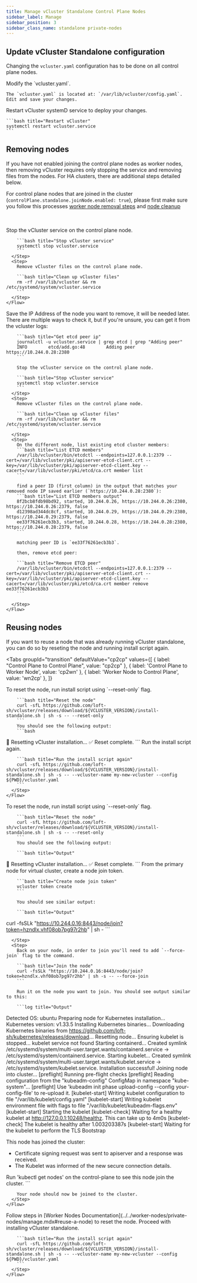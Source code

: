 ```yaml
---
title: Manage vCluster Standalone Control Plane Nodes
sidebar_label: Manage
sidebar_position: 3
sidebar_class_name: standalone private-nodes
---
```



<TenancySupport standalone="true"/>

## Update vCluster Standalone configuration

Changing the `vcluster.yaml` configuration has to be done on all control plane nodes.

<Flow>
  <Step>
    Modify the `vcluster.yaml`.

    The `vcluster.yaml` is located at: `/var/lib/vcluster/config.yaml`. Edit and save your changes.
  </Step>
  <Step>
    Restart vCluster systemD service to deploy your changes.

    ```bash title="Restart vCluster"
    systemctl restart vcluster.service
    ```

  </Step>
</Flow>

## Removing nodes

If you have not enabled joining the control plane nodes as worker nodes, then removing vCluster
requires only stopping the service and removing files from the nodes. For HA clusters, there are additional steps detailed below.

For control plane nodes that are joined in the cluster (`controlPlane.standalone.joinNode.enabled: true`), please first make sure you follow this processes [worker node removal steps](../../worker-nodes/private-nodes/manage/#remove-worker-node) and [node cleanup](../../worker-nodes/private-nodes/manage/#clean-up-orphaned-node)

<br/>
<br/>
<Tabs
  groupId="deploy"
  defaultValue="single"
  values={[
    { label: "Single Control Plane Node", value: "single" },
    { label: 'Multiple Control Plane Nodes (HA)', value: 'HA' },
  ]
  }>
  <TabItem value="single">
    <Flow>
      <Step>
        Stop the vCluster service on the control plane node.

        ```bash title="Stop vCluster service"
        systemctl stop vcluster.service
        ```
      </Step>
      <Step>
        Remove vCluster files on the control plane node.

        ```bash title="Clean up vCluster files"
        rm -rf /var/lib/vcluster && rm /etc/systemd/system/vcluster.service
        ```
      </Step>
    </Flow>
  </TabItem>
  <TabItem value="HA">
    <Flow>
      <Step>
        Save the IP Address of the node you want to remove, it will be needed later.
        There are multiple ways to check it, but if you're unsure, you can get it from the vcluster logs:

        ```bash title="Get etcd peer ip"
        journalctl -u vcluster.service | grep etcd | grep "Adding peer"
        INFO        etcd/add.go:48        Adding peer https://10.244.0.28:2380
        ```

        Stop the vCluster service on the control plane node.

        ```bash title="Stop vCluster service"
        systemctl stop vcluster.service
        ```
      </Step>
      <Step>
        Remove vCluster files on the control plane node.

        ```bash title="Clean up vCluster files"
        rm -rf /var/lib/vcluster && rm /etc/systemd/system/vcluster.service
        ```
      </Step>
      <Step>
        On the different node, list existing etcd cluster members:
        ```bash title="List ETCD members"
        /var/lib/vcluster/bin/etcdctl --endpoints=127.0.0.1:2379 --cert=/var/lib/vcluster/pki/apiserver-etcd-client.crt --key=/var/lib/vcluster/pki/apiserver-etcd-client.key --cacert=/var/lib/vcluster/pki/etcd/ca.crt member list
        ```

        find a peer ID (first column) in the output that matches your removed node IP saved earlier (`https://10.244.0.28:2380`):
        ```bash title="List ETCD members output"
        8f2bcb8fdb98bd92, started, 10.244.0.26, https://10.244.0.26:2380, https://10.244.0.26:2379, false
        d12398ad344dc8cf, started, 10.244.0.29, https://10.244.0.29:2380, https://10.244.0.29:2379, false
        ee33f76261ecb3b3, started, 10.244.0.28, https://10.244.0.28:2380, https://10.244.0.28:2379, false
        ```

        matching peer ID is `ee33f76261ecb3b3`.

        then, remove etcd peer:

        ```bash title="Remove ETCD peer"
        /var/lib/vcluster/bin/etcdctl --endpoints=127.0.0.1:2379 --cert=/var/lib/vcluster/pki/apiserver-etcd-client.crt --key=/var/lib/vcluster/pki/apiserver-etcd-client.key --cacert=/var/lib/vcluster/pki/etcd/ca.crt member remove ee33f76261ecb3b3
        ```

      </Step>
    </Flow>
  </TabItem>

</Tabs>

## Reusing nodes

If you want to reuse a node that was already running vCluster standalone, you can do so by reseting the node and running install script again.

<Tabs
  groupId="transition"
  defaultValue="cp2cp"
  values={[
    { label: "Control Plane to Control Plane", value: "cp2cp" },
    { label: 'Control Plane to Worker Node', value: 'cp2wn' },
    { label: 'Worker Node to Control Plane', value: 'wn2cp' },
  ]}
>
  <TabItem value="cp2cp">
    <Flow>
      <Step>
        To reset the node, run install script using `--reset-only` flag.

        ```bash title="Reset the node"
        curl -sfL https://github.com/loft-sh/vcluster/releases/download/${VCLUSTER_VERSION}/install-standalone.sh | sh -s -- --reset-only
        ```
        You should see the following output:
        ```bash
🧹 Resetting vCluster installation...
✅ Reset complete.
        ```
      </Step>
      <Step>
        Run the install script again.

        ```bash title="Run the install script again"
        curl -sfL https://github.com/loft-sh/vcluster/releases/download/${VCLUSTER_VERSION}/install-standalone.sh | sh -s -- --vcluster-name my-new-vcluster --config ${PWD}/vcluster.yaml
        ```
      </Step>
    </Flow>
  </TabItem>

  <TabItem value="cp2wn">
    <Flow>
      <Step>
        To reset the node, run install script using `--reset-only` flag.

        ```bash title="Reset the node"
        curl -sfL https://github.com/loft-sh/vcluster/releases/download/${VCLUSTER_VERSION}/install-standalone.sh | sh -s -- --reset-only
        ```
        You should see the following output:

        ```bash title="Output"
🧹 Resetting vCluster installation...
✅ Reset complete.
        ```
      </Step>
      <Step>
        From the primary node for virtual cluster, create a node join token.

        ```bash title="Create node join token"
        vcluster token create
        ```

        You should see similar output:

        ```bash title="Output"
curl -fsSLk "https://10.244.0.16:8443/node/join?token=hzndlx.vhf08ob7pg97r2hb" | sh -
        ```

      </Step>
      <Step>
        Back on your node, in order to join you'll need to add `--force-join` flag to the command.

        ```bash title="Join the node"
        curl -fsSLk "https://10.244.0.16:8443/node/join?token=hzndlx.vhf08ob7pg97r2hb" | sh -s -- --force-join
        ```

        Run it on the node you want to join. You should see output similar to this:

        ```log title="Output"
Detected OS: ubuntu
Preparing node for Kubernetes installation...
Kubernetes version: v1.33.5
Installing Kubernetes binaries...
Downloading Kubernetes binaries from https://github.com/loft-sh/kubernetes/releases/download...
        Resetting node...
Ensuring kubelet is stopped...
kubelet service not found
Starting containerd...
Created symlink /etc/systemd/system/multi-user.target.wants/containerd.service → /etc/systemd/system/containerd.service.
Starting kubelet...
Created symlink /etc/systemd/system/multi-user.target.wants/kubelet.service → /etc/systemd/system/kubelet.service.
Installation successful!
Joining node into cluster...
[preflight] Running pre-flight checks
[preflight] Reading configuration from the "kubeadm-config" ConfigMap in namespace "kube-system"...
[preflight] Use 'kubeadm init phase upload-config --config your-config-file' to re-upload it.
[kubelet-start] Writing kubelet configuration to file "/var/lib/kubelet/config.yaml"
[kubelet-start] Writing kubelet environment file with flags to file "/var/lib/kubelet/kubeadm-flags.env"
[kubelet-start] Starting the kubelet
[kubelet-check] Waiting for a healthy kubelet at http://127.0.0.1:10248/healthz. This can take up to 4m0s
[kubelet-check] The kubelet is healthy after 1.003203387s
[kubelet-start] Waiting for the kubelet to perform the TLS Bootstrap

This node has joined the cluster:
* Certificate signing request was sent to apiserver and a response was received.
* The Kubelet was informed of the new secure connection details.

Run 'kubectl get nodes' on the control-plane to see this node join the cluster.
        ```

        Your node should now be joined to the cluster.
      </Step>
    </Flow>
  </TabItem>
  <TabItem value="wn2cp">
    <Flow>
      <Step>
        Follow steps in [Worker Nodes Documentation](../../worker-nodes/private-nodes/manage.mdx#reuse-a-node) to reset the node.
      </Step>
      <Step>
        Proceed with installing vCluster standalone.

        ```bash title="Run the install script again"
        curl -sfL https://github.com/loft-sh/vcluster/releases/download/${VCLUSTER_VERSION}/install-standalone.sh | sh -s -- --vcluster-name my-new-vcluster --config ${PWD}/vcluster.yaml
        ```
      </Step>
    </Flow>
  </TabItem>
</Tabs>
